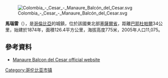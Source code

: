 {{coord|11|47|N|72|27|W|region:CO_type:city|display=title}}

[[Image:Colombia_-_Cesar_-_Manaure_Balcón_del_Cesar.svg|right]]

'''馬瑙雷'''（{{lang-es|Manaure Balcón del Cesar}}），是[[哥倫比亞|哥倫比亞]]的城鎮，位於該國東北部[[塞薩爾省|塞薩爾省]]，距離[[巴耶杜帕爾|巴耶杜帕爾]]34公里，始建於1874年，面積126.4平方公里，海拔高度775米，2005年人口11,075。

==參考資料==
*{{es icon}} [https://web.archive.org/web/20071009041245/http://manaurebalcondelcesar-cesar.gov.co/presentacion.shtml?apc=m-m-1715819-1715819&s=i Manaure Balcon del Cesar official website]

{{Colombia-geo-stub}}
[[Category:哥伦比亚市镇|Category:哥伦比亚市镇]]